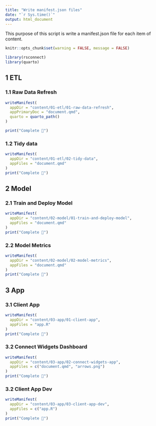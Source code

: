 ```yaml
---
title: "Write manifest.json files"
date: "`r Sys.time()`"
output: html_document
---
```


This purpose of this script is write a manifest.json file for each item of content.

```r
knitr::opts_chunk$set(warning = FALSE, message = FALSE) 

library(rsconnect)
library(quarto)
```

## 1 ETL

### 1.1 Raw Data Refresh

```r
writeManifest(
  appDir = "content/01-etl/01-raw-data-refresh", 
  appPrimaryDoc = "document.qmd",
  quarto = quarto_path()
)

print("Complete 🎉")
```

### 1.2 Tidy data

```r
writeManifest(
  appDir = "content/01-etl/02-tidy-data", 
  appFiles = "document.qmd"
)
print("Complete 🎉")
```

## 2 Model

### 2.1 Train and Deploy Model

```r
writeManifest(
  appDir = "content/02-model/01-train-and-deploy-model", 
  appFiles = "document.qmd"
)
print("Complete 🎉")
```

### 2.2 Model Metrics

```r
writeManifest(
  appDir = "content/02-model/02-model-metrics", 
  appFiles = "document.qmd"
)
print("Complete 🎉")
```

## 3 App

### 3.1 Client App

```r
writeManifest(
  appDir = "content/03-app/01-client-app", 
  appFiles = "app.R"
)
print("Complete 🎉")
```

### 3.2 Connect Widgets Dashboard

```r
writeManifest(
  appDir = "content/03-app/02-connect-widgets-app", 
  appFiles = c("document.qmd", "arrows.png")
)
print("Complete 🎉")
```

### 3.2 Client App Dev

```r
writeManifest(
  appDir = "content/03-app/03-client-app-dev", 
  appFiles = c("app.R")
)
print("Complete 🎉")
```
